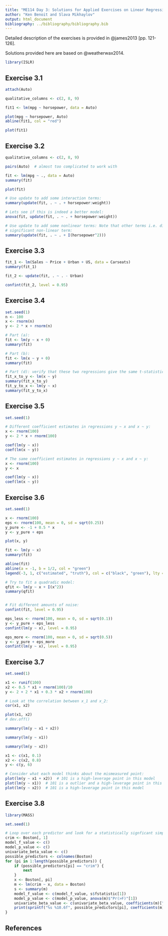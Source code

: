 ```yaml
---
title: "ME114 Day 3: Solutions for Applied Exercises on Linear Regression"
author: "Ken Benoit and Slava Mikhaylov"
output: html_document
bibliography: ../bibliography/bibliography.bib
---
```


Detailed description of the exercises is provided in @james2013 [pp. 121-126]. 

Solutions provided here are based on @weatherwax2014.

```r
library(ISLR)
```

## Exercise 3.1

```r
attach(Auto)

qualitative_columns <- c(2, 8, 9)

fit1 <- lm(mpg ~ horsepower, data = Auto)

plot(mpg ~ horsepower, Auto)
abline(fit1, col = "red")

plot(fit1)
```

## Exercise 3.2

```r
qualitative_columns <- c(2, 8, 9)

pairs(Auto)  # almost too complicated to work with

fit <- lm(mpg ~ ., data = Auto)
summary(fit)

plot(fit)

# Use update to add some interaction terms:
summary(update(fit, . ~ . + horsepower:weight))

# Lets see if this is indeed a better model:
anova(fit, update(fit, . ~ . + horsepower:weight))

# Use update to add some nonlinear terms: Note that other terms i.e. displacement, weight, and accelation should also have a
# significant non-linear term:
summary(update(fit, . ~ . + I(horsepower^2)))
```


## Exercise 3.3

```r
fit_1 <- lm(Sales ~ Price + Urban + US, data = Carseats)
summary(fit_1)

fit_2 <- update(fit, . ~ . - Urban)

confint(fit_2, level = 0.95) 
```


## Exercise 3.4

```r
set.seed(1)
n <- 100
x <- rnorm(n)
y <- 2 * x + rnorm(n)

# Part (a):
fit <- lm(y ~ x + 0)
summary(fit)

# Part (b):
fit <- lm(x ~ y + 0)
summary(fit)

# Part (d): verify that these two regressions give the same t-statistic
fit_x_to_y <- lm(x ~ y)
summary(fit_x_to_y)
fit_y_to_x <- lm(y ~ x)
summary(fit_y_to_x)
```

## Exercise 3.5

```r
set.seed(1)

# Different coefficient estimates in regressions y ~ x and x ~ y:
x <- rnorm(100)
y <- 2 * x + rnorm(100)

coef(lm(y ~ x))
coef(lm(x ~ y))

# The same coefficient estimates in regressions y ~ x and x ~ y:
x <- rnorm(100)
y <- x

coef(lm(y ~ x))
coef(lm(x ~ y))
```

## Exercise 3.6

```r
set.seed(1)

x <- rnorm(100)
eps <- rnorm(100, mean = 0, sd = sqrt(0.25))
y_pure <- -1 + 0.5 * x
y <- y_pure + eps

plot(x, y)

fit <- lm(y ~ x)
summary(fit)

abline(fit)
abline(a = -1, b = 1/2, col = "green")
legend(-3, 1, c("estimated", "truth"), col = c("black", "green"), lty = c(1, 1))

# Try to fit a quadradic model:
qfit <- lm(y ~ x + I(x^2))
summary(qfit)


# Fit different amounts of noise:
confint(fit, level = 0.95)

eps_less <- rnorm(100, mean = 0, sd = sqrt(0.1))
y <- y_pure + eps_less
confint(lm(y ~ x), level = 0.95)

eps_more <- rnorm(100, mean = 0, sd = sqrt(0.5))
y <- y_pure + eps_more
confint(lm(y ~ x), level = 0.95) 
```

## Exercise 3.7

```r
set.seed(1)

x1 <- runif(100)
x2 <- 0.5 * x1 + rnorm(100)/10
y <- 2 + 2 * x1 + 0.3 * x2 + rnorm(100)

# Look at the correlation between x_1 and x_2:
cor(x1, x2)

plot(x1, x2)
# dev.off()

summary(lm(y ~ x1 + x2))

summary(lm(y ~ x1))

summary(lm(y ~ x2))

x1 <- c(x1, 0.1)
x2 <- c(x2, 0.8)
y <- c(y, 6)

# Consider what each model thinks about the mismeasured point:
plot(lm(y ~ x1 + x2))  # 101 is a high-leverage point in this model 
plot(lm(y ~ x1))  # 101 is a outlier and a high-leverage point in this model 
plot(lm(y ~ x2))  # 101 is a high-leverage point in this model 
```

## Exercise 3.8

```r
library(MASS)

set.seed(1)

# Loop over each predictor and look for a statistically signficant simple linear regression:
crim <- Boston[, 1]
model_f_value <- c()
model_p_value <- c()
univariate_beta_value <- c()
possible_predictors <- colnames(Boston)
for (pi in 1:length(possible_predictors)) {
    if (possible_predictors[pi] == "crim") {
        next
    }
    x <- Boston[, pi]
    m <- lm(crim ~ x, data = Boston)
    s <- summary(m)
    model_f_value <- c(model_f_value, s$fstatistic[1])
    model_p_value <- c(model_p_value, anova(m)$"Pr(>F)"[1])
    univariate_beta_value <- c(univariate_beta_value, coefficients(m)["x"])
    print(sprintf("%s %10.6f", possible_predictors[pi], coefficients(m)["x"]))
}

```

## References

 